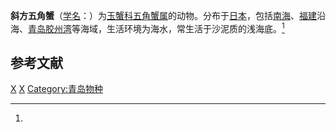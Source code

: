 {{Speciesbox
| genus = Nursia
| species = rhomboidalis
| authority = (Miers, 1879)<ref name='id11477'>{{cite web| url =http://www.bioinfo.cn/db05/BjdwSpecies.php?action=view&id=11477| title =斜方五角蟹| work =《中国动物物种编目数据库》| publisher =中国科学院微生物研究所| author =中国科学院动物研究所| accessdate =2009-04-28| deadurl =yes| archiveurl =https://web.archive.org/web/20160305050252/http://www.bioinfo.cn/db05/BjdwSpecies.php?action=view&id=11477| archivedate =2016-03-05}}</ref>
}}

'''斜方五角蟹'''（[[学名|学名]]：{{lang|la|''Nursia rhomboidalis''}}）为[[玉蟹科|玉蟹科]][[五角蟹属|五角蟹属]]的动物。分布于[[日本|日本]]，包括[[南海|南海]]、[[福建|福建]]沿海、[[青岛|青岛]][[胶州湾|胶州湾]]等海域，生活环境为海水，常生活于沙泥质的浅海底。<ref name='id11477'/>

== 参考文献 ==
{{reflist}}

{{Taxonbar}}

[[Category:1879年描述的动物|X]]
[[Category:五角蟹属|X]]
[[Category:青岛物种|Category:青岛物种]]


{{螃蟹小作品}}